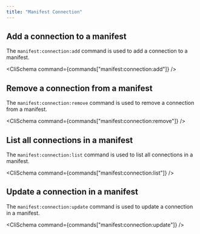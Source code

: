 ```yaml
---
title: "Manifest Connection"
---
```



## Add a connection to a manifest

The `manifest:connection:add` command is used to add a connection to a manifest.

<CliSchema command={commands["manifest:connection:add"]} />

## Remove a connection from a manifest

The `manifest:connection:remove` command is used to remove a connection from a manifest.

<CliSchema command={commands["manifest:connection:remove"]} />

## List all connections in a manifest

The `manifest:connection:list` command is used to list all connections in a manifest.

<CliSchema command={commands["manifest:connection:list"]} />

## Update a connection in a manifest

The `manifest:connection:update` command is used to update a connection in a manifest.

<CliSchema command={commands["manifest:connection:update"]} />

